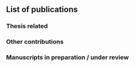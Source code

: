 ## List of publications {-}

### Thesis related {-}

\begin{itemize}
    \item Einstein et al. 1918
    \item ...
\end{itemize}


### Other contributions {-}

\begin{itemize}
    \item Newton et al. 1687
    \item ...
\end{itemize}

### Manuscripts in preparation / under review {-}

